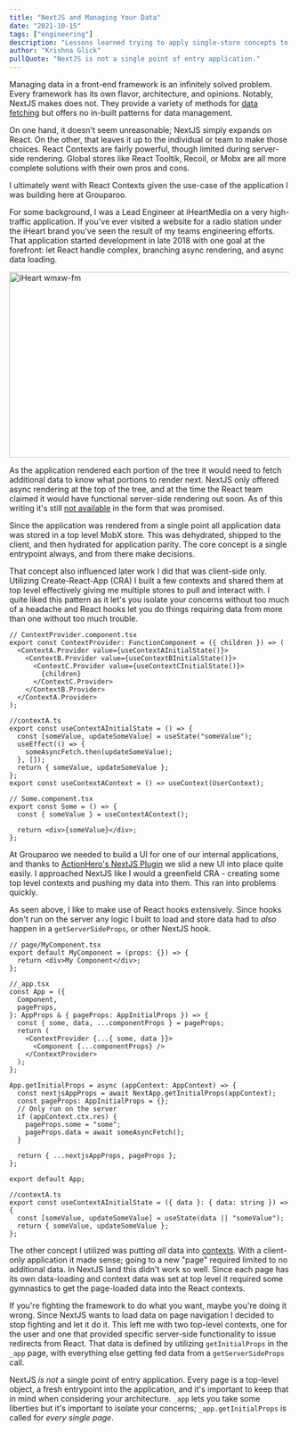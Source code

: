 ```yaml
---
title: "NextJS and Managing Your Data"
date: "2021-10-15"
tags: ["engineering"]
description: "Lessons learned trying to apply single-store concepts to a NextJS app"
author: "Krishna Glick"
pullQuote: "NextJS is not a single point of entry application."
---
```


Managing data in a front-end framework is an infinitely solved problem. Every framework has its own flavor, architecture, and opinions. Notably, NextJS makes does not. They provide a variety of methods for [data fetching](https://nextjs.org/docs/basic-features/data-fetching) but offers no in-built patterns for data management.

On one hand, it doesn't seem unreasonable; NextJS simply expands on React. On the other, that leaves it up to the individual or team to make those choices. React Contexts are fairly powerful, though limited during server-side rendering. Global stores like React Tooltik, Recoil, or Mobx are all more complete solutions with their own pros and cons.

I ultimately went with React Contexts given the use-case of the application I was building here at Grouparoo.

For some background, I was a Lead Engineer at iHeartMedia on a very high-traffic application. If you've ever visited a website for a radio station under the iHeart brand you've seen the result of my teams engineering efforts. That application started development in late 2018 with one goal at the forefront: let React handle complex, branching async rendering, and async data loading.

<Image
  alt="iHeart wmxw-fm"
  src="nextjs-and-data/iheart-react.png"
  width="700"
  height="333"
/>

As the application rendered each portion of the tree it would need to fetch additional data to know what portions to render next. NextJS only offered async rendering at the top of the tree, and at the time the React team claimed it would have functional server-side rendering out soon. As of this writing it's still [not available](https://github.com/reactwg/react-18/discussions/37_) in the form that was promised.

Since the application was rendered from a single point all application data was stored in a top level MobX store. This was dehydrated, shipped to the client, and then hydrated for application parity. The core concept is a single entrypoint always, and from there make decisions.

That concept also influenced later work I did that was client-side only. Utilizing Create-React-App (CRA) I built a few contexts and shared them at top level effectively giving me multiple stores to pull and interact with. I quite liked this pattern as it let's you isolate your concerns without too much of a headache and React hooks let you do things requiring data from more than one without too much trouble.

```tsx
// ContextProvider.component.tsx
export const ContextProvider: FunctionComponent = ({ children }) => (
  <ContextA.Provider value={useContextAInitialState()}>
    <ContextB.Provider value={useContextBInitialState()}>
      <ContextC.Provider value={useContextCInitialState()}>
        {children}
      </ContextC.Provider>
    </ContextB.Provider>
  </ContextA.Provider>
);

//contextA.ts
export const useContextAInitialState = () => {
  const [someValue, updateSomeValue] = useState("someValue");
  useEffect(() => {
    someAsyncFetch.then(updateSomeValue);
  }, []);
  return { someValue, updateSomeValue };
};
export const useContextAContext = () => useContext(UserContext);

// Some.component.tsx
export const Some = () => {
  const { someValue } = useContextAContext();

  return <div>{someValue}</div>;
};
```

At Grouparoo we needed to build a UI for one of our internal applications, and thanks to [ActionHero's NextJS Plugin](https://github.com/actionhero/ah-next-plugin) we slid a new UI into place quite easily. I approached NextJS like I would a greenfield CRA - creating some top level contexts and pushing my data into them. This ran into problems quickly.

As seen above, I like to make use of React hooks extensively. Since hooks don't run on the server any logic I built to load and store data had to _also_ happen in a `getServerSideProps`, or other NextJS hook.

```tsx
// page/MyComponent.tsx
export default MyComponent = (props: {}) => {
  return <div>My Component</div>;
};

//_app.tsx
const App = ({
  Component,
  pageProps,
}: AppProps & { pageProps: AppInitialProps }) => {
  const { some, data, ...componentProps } = pageProps;
  return (
    <ContextProvider {...{ some, data }}>
      <Component {...componentProps} />
    </ContextProvider>
  );
};

App.getInitialProps = async (appContext: AppContext) => {
  const nextjsAppProps = await NextApp.getInitialProps(appContext);
  const pageProps: AppInitialProps = {};
  // Only run on the server
  if (appContext.ctx.res) {
    pageProps.some = "some";
    pageProps.data = await someAsyncFetch();
  }

  return { ...nextjsAppProps, pageProps };
};

export default App;

//contextA.ts
export const useContextAInitialState = ({ data }: { data: string }) => {
  const [someValue, updateSomeValue] = useState(data || "someValue");
  return { someValue, updateSomeValue };
};
```

The other concept I utilized was putting _all_ data into [contexts](https://reactjs.org/docs/context.html). With a client-only application it made sense; going to a new "page" required limited to no additional data. In NextJS land this didn't work so well. Since each page has its own data-loading and context data was set at top level it required some gymnastics to get the page-loaded data into the React contexts.

If you're fighting the framework to do what you want, maybe you're doing it wrong. Since NextJS wants to load data on page navigation I decided to stop fighting and let it do it. This left me with two top-level contexts, one for the user and one that provided specific server-side functionality to issue redirects from React. That data is defined by utilizing `getInitialProps` in the `_app` page, with everything else getting fed data from a `getServerSideProps` call.

NextJS _is not_ a single point of entry application. Every page is a top-level object, a fresh entrypoint into the application, and it's important to keep that in mind when considering your architecture. `_app` lets you take some liberties but it's important to isolate your concerns; `_app.getInitialProps` is called for _every single page_.
